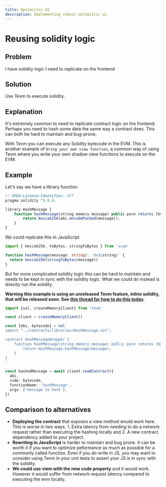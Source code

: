 ```yaml
---
title: Optimistic UI
description: Implementing robust optimistic ui
---
```

# Reusing solidity logic

## Problem

I have solidity logic I need to replicate on the frontend

## Solution

Use Tevm to execute solidity.

## Explanation

It's extremely common to need to replicate contract logic on the frontend. Perhaps you need to hash some data the same way a contract does. This can both be hard to maintain and bug-prone.

With Tevm you can execute any Solidity bytecode in the EVM. This is another example of `bring your own view function`, a common way of using Tevm where you write your own shadow view functions to execute on the EVM.

## Example

Let's say we have a library function

```typescript
// SPDX-License-Identifier: MIT
pragma solidity ^0.8.0;

library HashMessage {
    function hashMessage(string memory message) public pure returns (bytes32) {
        return keccak256(abi.encodePacked(message));
    }
}
```

We could replicate this in JavaScript

```typescript
import { keccak256, toBytes, stringToBytes } from 'viem'

function hashMessage(message: string): `0x${string}` {
  return keccak256(stringToBytes(message))
}

```

But for more complicated solidity logic this can be hard to maintain and needs to be kept in sync with the solidity logic. What we could do instead is directly run the solidity.

**Warning this example is using an unreleased Tevm feature, inline solidity, that will be released soon. See [this thread for how to do this today](https://x.com/FUCORY/status/1801546199092367532).**

```typescript
import {sol, createMemoryClient} from 'tevm'

const client = createMemoryClient()

const {abi, bytecode} = sol`
import "../contracts/libraries/HashMessage.sol";

contract HashMessageWrapper {
    function hashMessage(string memory message) public pure returns (bytes32) {
        return HashMessage.hashMessage(message);
    }
}
`

const hashedMessage = await client.readContract({
  abi,
  code: bytecode,
  functionName: 'hashMessage',
  args: ['message to hash'],
})
```

## Comparison to alternatives

- **Deploying the contract** that exposes a view method would work here. This is worse in two ways. 1. Extra latency from needing to do a network request rather than executing the hashing locally and 2. A new contract dependency added to your project.
- **Rewriting in JavaScript** is harder to maintain and bug prone. It can be worth it if you want to optimize peformance as much as possible for a commonly called function. Even if you do write in JS, you may want to consider using Tevm in your unit tests to assert your JS is in sync with the solidity.
- **We could use viem with the new code property** and it would work. However it would suffer from network request latency compared to executing the evm locally.
